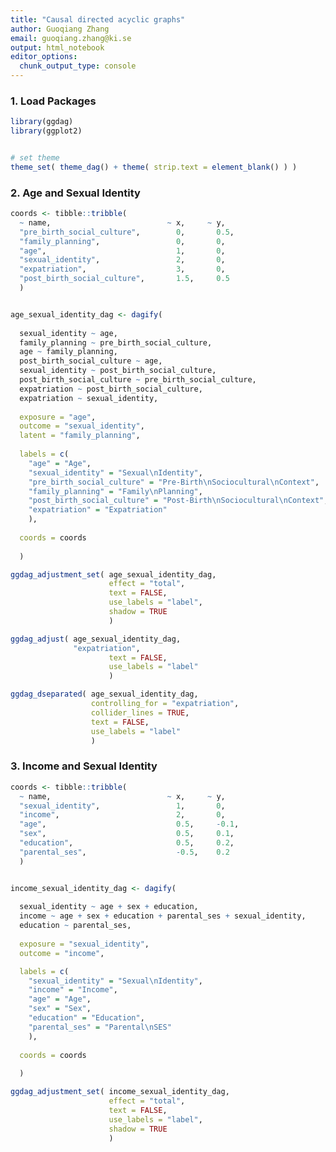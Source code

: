 ```yaml
---
title: "Causal directed acyclic graphs"
author: Guoqiang Zhang
email: guoqiang.zhang@ki.se
output: html_notebook
editor_options: 
  chunk_output_type: console
---
```


### 1. Load Packages
```r
library(ggdag)
library(ggplot2)


# set theme
theme_set( theme_dag() + theme( strip.text = element_blank() ) )
```

### 2. Age and Sexual Identity
```r
coords <- tibble::tribble(
  ~ name,                          ~ x,     ~ y,
  "pre_birth_social_culture",        0,       0.5,
  "family_planning",                 0,       0,
  "age",                             1,       0,
  "sexual_identity",                 2,       0,
  "expatriation",                    3,       0, 
  "post_birth_social_culture",       1.5,     0.5
  )


age_sexual_identity_dag <- dagify(
  
  sexual_identity ~ age,
  family_planning ~ pre_birth_social_culture,
  age ~ family_planning,
  post_birth_social_culture ~ age,
  sexual_identity ~ post_birth_social_culture,
  post_birth_social_culture ~ pre_birth_social_culture,
  expatriation ~ post_birth_social_culture,
  expatriation ~ sexual_identity,
  
  exposure = "age",
  outcome = "sexual_identity",
  latent = "family_planning",
  
  labels = c(
    "age" = "Age",
    "sexual_identity" = "Sexual\nIdentity",
    "pre_birth_social_culture" = "Pre-Birth\nSociocultural\nContext",
    "family_planning" = "Family\nPlanning",
    "post_birth_social_culture" = "Post-Birth\nSociocultural\nContext",
    "expatriation" = "Expatriation"
    ),
  
  coords = coords
  
  )

ggdag_adjustment_set( age_sexual_identity_dag,
                      effect = "total",
                      text = FALSE, 
                      use_labels = "label", 
                      shadow = TRUE
                      )

ggdag_adjust( age_sexual_identity_dag,
              "expatriation",
                      text = FALSE, 
                      use_labels = "label"
                      )

ggdag_dseparated( age_sexual_identity_dag,
                  controlling_for = "expatriation",
                  collider_lines = TRUE,
                  text = FALSE, 
                  use_labels = "label"
                  )

```

### 3. Income and Sexual Identity
```r
coords <- tibble::tribble(
  ~ name,                          ~ x,     ~ y,
  "sexual_identity",                 1,       0,
  "income",                          2,       0,
  "age",                             0.5,     -0.1,
  "sex",                             0.5,     0.1,
  "education",                       0.5,     0.2,
  "parental_ses",                    -0.5,    0.2
  )


income_sexual_identity_dag <- dagify(
  
  sexual_identity ~ age + sex + education,
  income ~ age + sex + education + parental_ses + sexual_identity,
  education ~ parental_ses,
  
  exposure = "sexual_identity",
  outcome = "income",

  labels = c(
    "sexual_identity" = "Sexual\nIdentity",
    "income" = "Income",
    "age" = "Age",
    "sex" = "Sex",
    "education" = "Education",
    "parental_ses" = "Parental\nSES"
    ),
  
  coords = coords
  
  )

ggdag_adjustment_set( income_sexual_identity_dag,
                      effect = "total",
                      text = FALSE, 
                      use_labels = "label", 
                      shadow = TRUE
                      )
```

